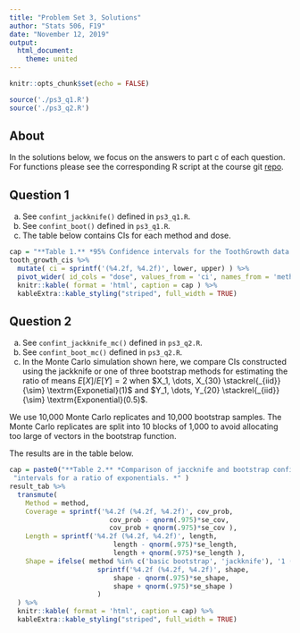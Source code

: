 ```yaml
---
title: "Problem Set 3, Solutions"
author: "Stats 506, F19"
date: "November 12, 2019"
output: 
  html_document: 
    theme: united
---
```


```r
knitr::opts_chunk$set(echo = FALSE)
```

```r
source('./ps3_q1.R')
source('./ps3_q2.R')
```

## About

In the solutions below, we focus on the answers to part c of each question.
For functions please see the corresponding R script at the
course git [repo](https://github.com/jbhender/Stats506_F19/tree/master/problem_sets). 

## Question 1

a. See `confint_jackknife()` defined in `ps3_q1.R`.
a. See `confint_boot()` defined in `ps3_q1.R`.
a. The table below contains CIs for each method and dose.

```r
cap = "**Table 1.** *95% Confidence intervals for the ToothGrowth data.*"
tooth_growth_cis %>% 
  mutate( ci = sprintf('(%4.2f, %4.2f)', lower, upper) ) %>%
  pivot_wider( id_cols = "dose", values_from = 'ci', names_from = 'method') %>%
  knitr::kable( format = 'html', caption = cap ) %>%
  kableExtra::kable_styling("striped", full_width = TRUE)
```

## Question 2

a. See `confint_jackknife_mc()` defined in `ps3_q2.R`.
a. See `confint_boot_mc()` defined in `ps3_q2.R`.
a. In the Monte Carlo simulation shown here, we compare CIs constructed using 
the jackknife or one of three bootstrap methods for estimating the ratio of means
$E[X] / E[Y] = 2$ when 
$X_1, \dots, X_{30} \stackrel{_{iid}}{\sim} \textrm{Exponetial}(1)$ 
and $Y_1, \dots, Y_{20} \stackrel{_{iid}}{\sim} \textrm{Exponential}(0.5)$.

We use 10,000 Monte Carlo replicates and 10,000 bootstrap samples. The 
Monte Carlo replicates are split into 10 blocks of 1,000 to avoid allocating too
large of vectors in the bootstrap function.

The results are in the table below.

```r
cap = paste0("**Table 2.** *Comparison of jaccknife and bootstrap confidence ",
 "intervals for a ratio of exponentials. *" )
result_tab %>%
  transmute( 
    Method = method,
    Coverage = sprintf('%4.2f (%4.2f, %4.2f)', cov_prob, 
                         cov_prob - qnorm(.975)*se_cov, 
                         cov_prob + qnorm(.975)*se_cov ),
    Length = sprintf('%4.2f (%4.2f, %4.2f)', length, 
                          length - qnorm(.975)*se_length, 
                          length + qnorm(.975)*se_length ),
    Shape = ifelse( method %in% c('basic bootstrap', 'jackknife'), '1 (-, -)', 
                      sprintf('%4.2f (%4.2f, %4.2f)', shape, 
                          shape - qnorm(.975)*se_shape, 
                          shape + qnorm(.975)*se_shape )
                      )
  ) %>%
  knitr::kable( format = 'html', caption = cap) %>%
  kableExtra::kable_styling("striped", full_width = TRUE)
```

